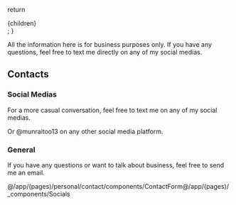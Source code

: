 
  return <div className="mdx-content">{children}</div>;
}

All the information here is for business purposes only. If you have any questions, feel free to text me directly on any of my social medias.

## Contacts

### Social Medias

For a more casual conversation, feel free to text me on any of my social medias.

<Socials />

Or @munraitoo13 on any other social media platform.

### General

If you have any questions or want to talk about business, feel free to send me an email.

<ContactForm />
@/app/(pages)/personal/contact/components/ContactForm@/app/(pages)/_components/Socials
